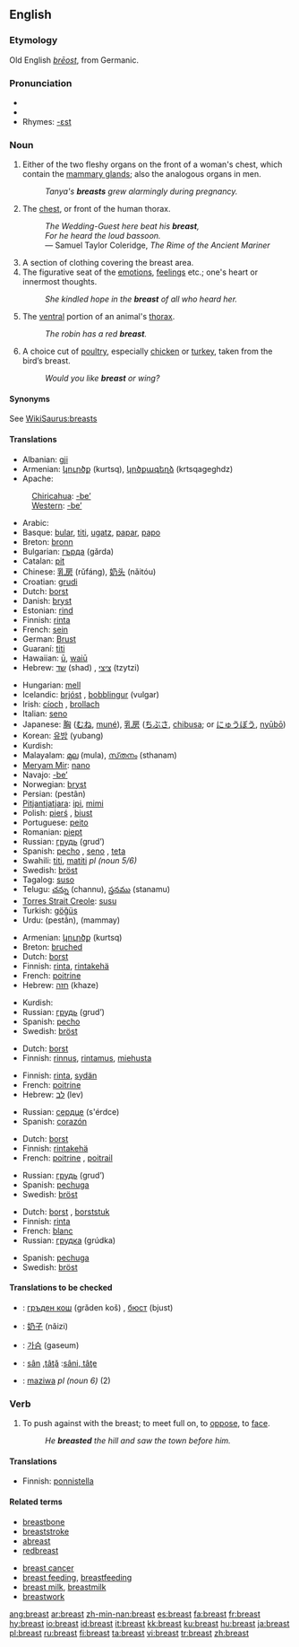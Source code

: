 ==English==
{{wikipedia}}

===Etymology===
Old English ''[[breost|brēost]]'', from Germanic.

===Pronunciation===
*{{IPA|/brɛst/}}
*{{audio|en-us-breast.ogg|Audio (US)}}
*Rhymes: [[Rhymes:English:-ɛst|-ɛst]]

===Noun===
{{en-noun}}

# Either of the two fleshy organs on the front of a woman's chest, which contain the [[mammary gland]]s; also the analogous organs in men.
#:''Tanya's '''breasts''' grew alarmingly during pregnancy.''
# The [[chest]], or front of the human thorax.
#: ''The Wedding-Guest here beat his '''breast''',''
#: ''For he heard the loud bassoon.''
#: — Samuel Taylor Coleridge, ''The Rime of the Ancient Mariner''
# A section of clothing  covering the breast area.
# The figurative seat of the [[emotions]], [[feelings]] etc.; one's heart or innermost thoughts.
#:''She kindled hope in the '''breast''' of all who heard her.''
# The [[ventral]] portion of an animal's [[thorax]].
#: ''The robin has a red '''breast'''.''
# A choice cut of [[poultry]], especially [[chicken]] or [[turkey]], taken from the bird’s breast.
#:''Would you like '''breast''' or wing?''

====Synonyms====
See [[WikiSaurus:breasts]]

====Translations====
{{trans-top|female organ}}
*Albanian: [[gji]]
*Armenian: [[կուրծք]] (kurtsq), [[կրծքագեղձ]] (krtsqageghdz)
*Apache:
:[[Chiricahua]]: [[-be’]]
:[[Western Apache|Western]]: [[-be’]]
*Arabic: {{ARchar|[[صدر]]}} {{Unicode|(ʂadr)}} {{m}}
*Basque: [[bular]], [[titi]], [[ugatz]], [[papar]], [[papo]]
*Breton: [[bronn]] {{f}}
*Bulgarian: [[гърда]] (gǎrda) {{f}}
*Catalan: [[pit]] {{m}}
*Chinese: [[乳房]] (rǔfáng), [[奶头]] (nǎitóu)
*Croatian: [[grudi]] {{fpl}}
*Dutch: [[borst]] {{f}}
*Danish: [[bryst]] {{n}}
*Estonian: [[rind]]
*Finnish: [[rinta]]
*French: [[sein]] {{m}}
*German: [[Brust]] {{f}}
*Guaraní: [[titi]]
*Hawaiian: [[ū]], [[waiū]]
*Hebrew: [[שד]] (shad) {{m}}, [[ציצי]] (tzytzi) {{m}}
{{trans-mid}}
*Hungarian: [[mell]]
*Icelandic: [[brjóst]] {{n}}, [[bobblingur]] {{m}} (vulgar)
*Irish: [[cíoch]] {{f}}, [[brollach]] {{m}}
*Italian: [[seno]] {{m}}
*Japanese: [[胸]] ([[むね]], [[mune|muné]]), [[乳房]] ([[ちぶさ]], [[chibusa]]; or [[にゅうぼう]], [[nyūbō]])
*Korean: [[유방]] (yubang)
*Kurdish: {{KUchar|[[مه‌مک]]}}
*Malayalam: [[മുല]] (mula), [[സ്‌തനം]] (sthanam)
*[[Meryam Mir]]: [[nano]]
*Navajo: [[-be’]]
*Norwegian: [[bryst]] {{n}}
*Persian: {{FAchar|[[پستان]]}} (pestân)
*[[Pitjantjatjara]]: [[ipi]], [[mimi]]
*Polish: [[pierś]] {{f}}, [[biust]] {{m}}
*Portuguese: [[peito]] {{m}}
*Romanian: [[piept]] {{mf}}
*Russian: [[грудь]] (grud’) {{f}}
*Spanish: [[pecho]] {{m}}, [[seno]] {{m}}, [[teta]] {{f}}
*Swahili: [[titi]], [[matiti]] ''pl (noun 5/6)''
*Swedish: [[bröst]] {{n}}
*Tagalog: [[suso]]
*Telugu: [[చన్ను]] (channu), [[స్తనము]] (stanamu)
*[[Torres Strait Creole]]: [[susu]]
*Turkish: [[göğüs]]
*Urdu: {{URchar|[[پستان]]}} (pestân), (mammay)
{{trans-bottom}}

{{trans-top|chest}}
*Armenian: [[կուրծք]] (kurtsq)
*Breton: [[bruched]] {{m}}
*Dutch: [[borst]] {{f}}
*Finnish: [[rinta]], [[rintakehä]]
*French: [[poitrine]] {{f}}
*Hebrew: [[חזה]] (khaze) {{m}}
{{trans-mid}}
*Kurdish: {{KUchar|[[سنگ]]}}
*Russian: [[грудь]] (grud’) {{f}}
*Spanish: [[pecho]] {{m}}
*Swedish: [[bröst]] {{n}}
{{trans-bottom}}

{{trans-top|section of clothing  covering the breast area}}
*Dutch: [[borst]] {{f}}
*Finnish: [[rinnus]], [[rintamus]], [[miehusta]]
{{trans-bottom}}

{{trans-top|seat of emotions}}
*Finnish: [[rinta]], [[sydän]]
*French: [[poitrine]] {{f}}
*Hebrew: [[לב]] (lev) {{m}}
{{trans-mid}}
*Russian: [[сердце]] (s'érdce) {{n}}
*Spanish: [[corazón]] {{m}}
{{trans-bottom}}

{{trans-top|animal's thorax}}
*Dutch: [[borst]] {{f}}
*Finnish: [[rintakehä]]
*French: [[poitrine]] {{f}}, [[poitrail]] {{m}}
{{trans-mid}}
*Russian: [[грудь]] (grud’) {{f}}
*Spanish: [[pechuga]] {{f}}
*Swedish: [[bröst]] {{n}}
{{trans-bottom}}

{{trans-top|cut of poultry}}
*Dutch: [[borst]] {{f}}, [[borststuk]] {{n}}
*Finnish: [[rinta]]
*French: [[blanc]] {{m}}
*Russian: [[грудка]] (grúdka) {{f}}
{{trans-mid}}
*Spanish: [[pechuga]] {{f}}
*Swedish: [[bröst]] {{c}}
{{trans-bottom}}

====Translations to be checked====
{{checktrans}}
{{trans-top|Translations to be categorized}}
*{{ttbc|Bulgarian}}: [[гръден кош]] (grǎden koš) {{m}}, [[бюст]] (bjust) {{m}}
*{{ttbc|Chinese}}: [[奶子]] (nǎizi)
*{{ttbc|Korean}}: [[가슴]] (gaseum)
*{{ttbc|Romanian}}: [[sân]] {{f}},[[tâţă]] {{f}}:[[sâni, tâţe]] {{p}}
*{{ttbc|Swahili}}: [[maziwa]] ''pl (noun 6)'' (2)
{{trans-bottom}}

===Verb===
{{en-verb}}

# {{transitive}} To push against with the breast; to meet full on, to [[oppose]], to [[face]].
#: ''He '''breasted''' the hill and saw the town before him.''

====Translations====
{{trans-top|to meet full on}}
*Finnish: [[ponnistella]]
{{trans-mid}}
{{trans-bottom}}

====Related terms====
{{top2}}
*[[breastbone]]
*[[breaststroke]]
*[[abreast]]
*[[redbreast]]
{{mid2}}
*[[breast cancer]]
*[[breast feeding]], [[breastfeeding]]
*[[breast milk]], [[breastmilk]]
*[[breastwork]]
{{bottom}}

[[ang:breast]]
[[ar:breast]]
[[zh-min-nan:breast]]
[[es:breast]]
[[fa:breast]]
[[fr:breast]]
[[hy:breast]]
[[io:breast]]
[[id:breast]]
[[it:breast]]
[[kk:breast]]
[[ku:breast]]
[[hu:breast]]
[[ja:breast]]
[[pl:breast]]
[[ru:breast]]
[[fi:breast]]
[[ta:breast]]
[[vi:breast]]
[[tr:breast]]
[[zh:breast]]